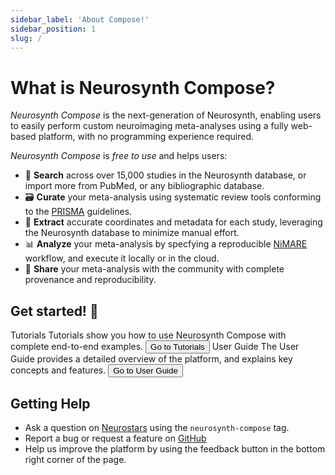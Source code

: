 ```yaml
---
sidebar_label: 'About Compose!'
sidebar_position: 1
slug: /
---
```



# What is Neurosynth Compose?

*Neurosynth Compose* is the next-generation of Neurosynth, enabling users to easily perform custom neuroimaging meta-analyses using a fully web-based platform, with no programming experience required. 

*Neurosynth Compose* is *free to use* and helps users:

* 🔎 **Search** across over 15,000 studies in the Neurosynth database, or import more from PubMed, or any bibliographic database.
* 🗃️ **Curate** your meta-analysis using systematic review tools conforming to the [PRISMA](https://www.prisma-statement.org/) guidelines.
* 📝 **Extract** accurate coordinates and metadata for each study, leveraging the Neurosynth database to minimize manual effort.
* 📊 **Analyze** your meta-analysis by specfying a reproducible [NiMARE](https://readthedocs.org/projects/nimare/) workflow, and execute it locally or in the cloud. 
* 🔗 **Share** your meta-analysis with the community with complete provenance and reproducibility.

## Get started! 🚀 


<div style={{ display: 'flex' }}>
  <Card style={{ width: '100%', display: 'flex', marginRight: '50px' }}>
    <CardContent>
      <Typography variant="h5" component="h2" gutterBottom>
        Tutorials
      </Typography>
      <Typography variant="body1" gutterBottom>
        Tutorials show you how to use Neurosynth Compose with complete end-to-end examples.
      </Typography>
      <Button variant="contained" color="primary" href='tutorials/overview'>
        Go to Tutorials
      </Button>
    </CardContent>
  </Card>
  <Card style={{ width: '100%', display: 'flex' }}>
    <CardContent>
      <Typography variant="h5" component="h2" gutterBottom>
        User Guide
      </Typography>
      <Typography variant="body1" gutterBottom>
        The User Guide provides a detailed overview of the platform, and explains key concepts and features.
      </Typography>
      <Button variant="contained" color="primary" href="guide/overview">
        Go to User Guide
      </Button>
    </CardContent>
  </Card>
</div>

## Getting Help

* Ask a question on [Neurostars](https://neurostars.org/tag/neurosynth-compose) using the `neurosynth-compose` tag. 
* Report a bug or request a feature on [GitHub](https://github.com/neurostuff/neurostore/issues)
* Help us improve the platform by using the feedback button in the bottom right corner of the page.